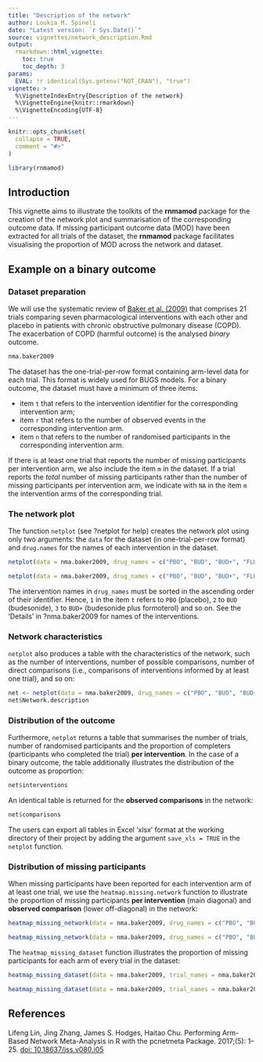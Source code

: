 ```yaml
---
title: "Description of the network"
author: Loukia M. Spineli
date: "Latest version: `r Sys.Date()`"
source: vignettes/network_description.Rmd
output: 
  rmarkdown::html_vignette:
    toc: true
    toc_depth: 3
params:
  EVAL: !r identical(Sys.getenv("NOT_CRAN"), "true")
vignette: >
  %\VignetteIndexEntry{Description of the network}
  %\VignetteEngine{knitr::rmarkdown}
  %\VignetteEncoding{UTF-8}
---
```


```r
knitr::opts_chunk$set(
  collapse = TRUE,
  comment = "#>"
)
```

```r
library(rnmamod)
```

## Introduction

This vignette aims to illustrate the toolkits of the **rnmamod** package for the creation of the network plot and summarisation of the corresponding outcome data. If missing participant outcome data (MOD) have been extracted for all trials of the dataset, the **rnmamod** package facilitates visualising the proportion of MOD across the network and dataset.

## Example on a binary outcome 

### Dataset preparation

We will use the systematic review of [Baker et al. (2009)](https://pubmed.ncbi.nlm.nih.gov/19637942/) that comprises 21 trials comparing seven pharmacological interventions with each other and placebo in patients with chronic obstructive pulmonary disease (COPD). The exacerbation of COPD (harmful outcome) is the analysed *binary* outcome. 

```r
nma.baker2009
```

The dataset has the one-trial-per-row format containing arm-level data for each trial. This format is widely used for BUGS models. For a binary outcome, the dataset must have a minimum of three items: 

- item `t` that refers to the intervention identifier for the corresponding intervention arm;
- item `r` that refers to the number of observed events in the corresponding intervention arm. 
- item `n` that refers to the number of randomised participants in the corresponding intervention arm.

If there is at least one trial that reports the number of missing participants per intervention arm, we also include the item `m` in the dataset. If a trial reports the *total* number of missing participants rather than the number of missing participants per intervention arm, we indicate with `NA` in the item `m` the intervention arms of the corresponding trial.

### The network plot

The function `netplot` (see ?netplot for help) creates the network plot using only two arguments: the `data` for the dataset (in one-trial-per-row format) and `drug.names` for the names of each intervention in the dataset.

```r
netplot(data = nma.baker2009, drug_names = c("PBO", "BUD", "BUD+", "FLU", "FLU+", "FOR", "SAL", "TIO"))
```

```r
netplot(data = nma.baker2009, drug_names = c("PBO", "BUD", "BUD+", "FLU", "FLU+", "FOR", "SAL", "TIO"))
```

The intervention names in `drug_names` must be sorted in the ascending order of their identifier. Hence, `1` in the item `t` refers to `PBO` (placebo), `2` to `BUD` (budesonide), `3` to `BUD+` (budesonide plus formoterol) and so on. See the 'Details' in ?nma.baker2009 for names of the interventions.

### Network characteristics

`netplot` also produces a table with the characteristics of the network, such as the number of interventions, number of possible comparisons, number of direct comparisons (i.e., comparisons of interventions informed by at least one trial), and so on:

```r
net <- netplot(data = nma.baker2009, drug_names = c("PBO", "BUD", "BUD+", "FLU", "FLU+", "FOR", "SAL", "TIO"))
net$Network.description
```

### Distribution of the outcome

Furthermore, `netplot` returns a table that summarises the number of trials, number of randomised participants and the proportion of completers (participants who completed the trial) **per intervention**. In the case of a binary outcome, the table additionally illustrates the distribution of the outcome as proportion: 

```r
net$interventions
```

An identical table is returned for the **observed comparisons** in the network:

```r
net$comparisons
```

The users can export all tables in Excel 'xlsx' format at the working directory of their project by adding the argument `save_xls = TRUE` in the `netplot` function.

### Distribution of missing participants 

When missing participants have been reported for each intervention arm of at least one trial, we use the `heatmap.missing.network` function to illustrate the proportion of missing participants **per intervention** (main diagonal) and **observed comparison** (lower off-diagonal) in the network:

```r
heatmap_missing_network(data = nma.baker2009, drug_names = c("PBO", "BUD", "BUD+", "FLU", "FLU+", "FOR", "SAL", "TIO"))
```

```r
heatmap_missing_network(data = nma.baker2009, drug_names = c("PBO", "BUD", "BUD+", "FLU", "FLU+", "FOR", "SAL", "TIO"))
```

The `heatmap_missing_dataset` function illustrates the proportion of missing participants for each arm of every trial in the dataset:

```r
heatmap_missing_dataset(data = nma.baker2009, trial_names = nma.baker2009$study, drug_names = c("PBO", "BUD", "BUD+", "FLU", "FLU+", "FOR", "SAL", "TIO"))
```

```r
heatmap_missing_dataset(data = nma.baker2009, trial_names = nma.baker2009$study, drug_names = c("PBO", "BUD", "BUD+", "FLU", "FLU+", "FOR", "SAL", "TIO"))
```


## References

Lifeng Lin, Jing Zhang, James S. Hodges, Haitao Chu. Performing Arm-Based Network Meta-Analysis in R
with the pcnetmeta Package. \emph{J Stat Softw} 2017;\bold{80}(5): 1--25. [doi: 10.18637/jss.v080.i05](https://www.jstatsoft.org/article/view/v080i05)
